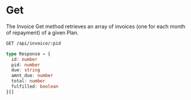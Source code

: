 # Get

The Invoice Get method retrieves an array of invoices (one for each month of repayment) of a given Plan.

```bash filename="Endpoints" copy
GET /api/invoice/:pid
```

```ts filename="Response Object" {/* {1-3} */} copy
type Response = {
  id: number
  pid: number
  due: string
  amnt_due: number
  total: number
  fulfilled: boolean
}[]
```
